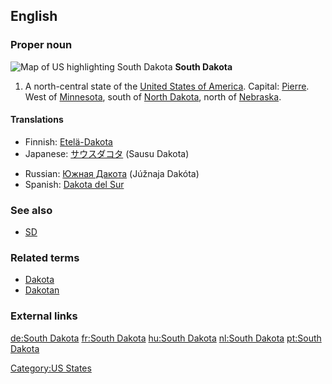 ==English==

===Proper noun===
[[Image:Map of USA highlighting South Dakota.png|thumb|right|Map of US highlighting South Dakota]]
'''South Dakota'''

# A north-central state of the [[United States of America]]. Capital: [[Pierre]]. West of [[Minnesota]], south of [[North Dakota]], north of [[Nebraska]].

====Translations====
{{top}}
*Finnish: [[Etelä-Dakota]]
*Japanese: [[サウスダコタ]] (Sausu Dakota)
{{mid}}
*Russian: [[Южная Дакота]] (Júžnaja Dakóta) {{f}}
*Spanish: [[Dakota del Sur]] {{f}}
{{bottom}}

===See also===
*[[SD]]

===Related terms===
*[[Dakota]]
*[[Dakotan]]

===External links===
{{pedialite}}

[[Category:US States]]

[[de:South Dakota]]
[[fr:South Dakota]]
[[hu:South Dakota]]
[[nl:South Dakota]]
[[pt:South Dakota]]
